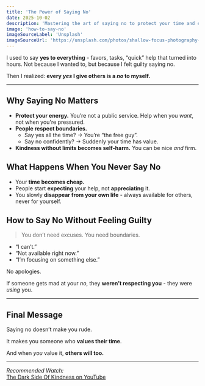 ```yaml
---
title: 'The Power of Saying No'
date: 2025-10-02
description: 'Mastering the art of saying no to protect your time and energy'
image: 'how-to-say-no'
imageSourceLabel: 'Unsplash'
imageSourceUrl: 'https://unsplash.com/photos/shallow-focus-photography-of-just-say-no-carved-on-tree-trunk-oRhhb0f2Kic'
---
```


I used to say **yes to everything** - favors, tasks, “quick” help that turned into hours. Not because I wanted to, but because I felt guilty saying no.

Then I realized: **every _yes_ I give others is a _no_ to myself.**

---

## Why Saying No Matters

- **Protect your energy.** You’re not a public service. Help when you _want_, not when you're pressured.
- **People respect boundaries.**
  - Say yes all the time? → You’re “the free guy”.
  - Say no confidently? → Suddenly your time has value.
- **Kindness without limits becomes self-harm.** You can be nice _and_ firm.

## What Happens When You Never Say No

- Your **time becomes cheap.**
- People start **expecting** your help, not **appreciating** it.
- You slowly **disappear from your own life** - always available for others, never for yourself.

## How to Say No Without Feeling Guilty

> You don’t need excuses. You need boundaries.

- “I can’t.”
- “Not available right now.”
- “I’m focusing on something else.”

No apologies.

If someone gets mad at your _no_, they **weren’t respecting you** - they were _using_ you.

---

## Final Message

Saying no doesn’t make you rude.

It makes you someone who **values their time**.

And when _you_ value it, **others will too.**

---

_Recommended Watch:_  
[The Dark Side Of Kindness on YouTube](https://youtu.be/lrc97seSEsc)
